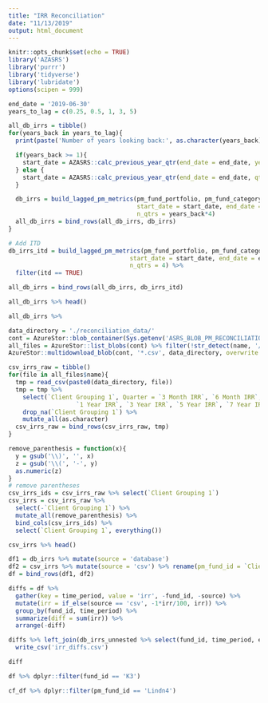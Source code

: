 ```yaml
---
title: "IRR Reconciliation"
date: "11/13/2019"
output: html_document
---
```


```r
knitr::opts_chunk$set(echo = TRUE)
library('AZASRS')
library('purrr')
library('tidyverse')
library('lubridate')
options(scipen = 999)
```


```r
end_date = '2019-06-30'
years_to_lag = c(0.25, 0.5, 1, 3, 5)

all_db_irrs = tibble()
for(years_back in years_to_lag){
  print(paste('Number of years looking back:', as.character(years_back)))

  if(years_back >= 1){
    start_date = AZASRS::calc_previous_year_qtr(end_date = end_date, years = years_back)
  } else {
    start_date = AZASRS::calc_previous_year_qtr(end_date = end_date, qtrs = 4*years_back)
  }

  db_irrs = build_lagged_pm_metrics(pm_fund_portfolio, pm_fund_category, pm_fund_id,
                                    start_date = start_date, end_date = end_date, itd=FALSE,
                                    n_qtrs = years_back*4)
  all_db_irrs = bind_rows(all_db_irrs, db_irrs)
}

# Add ITD
db_irrs_itd = build_lagged_pm_metrics(pm_fund_portfolio, pm_fund_category, pm_fund_id,
                                  start_date = start_date, end_date = end_date, itd=TRUE,
                                  n_qtrs = 4) %>%
  filter(itd == TRUE)

all_db_irrs = bind_rows(all_db_irrs, db_irrs_itd)

all_db_irrs %>% head()
```

```r
all_db_irrs %>% 
```


```r
data_directory = './reconciliation_data/'
cont = AzureStor::blob_container(Sys.getenv('ASRS_BLOB_PM_RECONCILIATION'), key = Sys.getenv('ASRS_BLOB_KEY'))
all_files = AzureStor::list_blobs(cont) %>% filter(!str_detect(name, '/'))
AzureStor::multidownload_blob(cont, '*.csv', data_directory, overwrite = TRUE)

csv_irrs_raw = tibble()
for(file in all_files$name){
  tmp = read_csv(paste0(data_directory, file)) 
  tmp = tmp %>%
    select(`Client Grouping 1`, Quarter = `3 Month IRR`, `6 Month IRR`,
                   `1 Year IRR`, `3 Year IRR`, `5 Year IRR`, `7 Year IRR`, `10 Year IRR`, `ITD IRR`) %>%
    drop_na(`Client Grouping 1`) %>%
    mutate_all(as.character)
  csv_irrs_raw = bind_rows(csv_irrs_raw, tmp)
}

remove_parenthesis = function(x){
  y = gsub('\\)', '', x)
  z = gsub('\\(', '-', y)
  as.numeric(z)
}
# remove parentheses
csv_irrs_ids = csv_irrs_raw %>% select(`Client Grouping 1`)
csv_irrs = csv_irrs_raw %>% 
  select(-`Client Grouping 1`) %>% 
  mutate_all(remove_parenthesis) %>% 
  bind_cols(csv_irrs_ids) %>%
  select(`Client Grouping 1`, everything())

csv_irrs %>% head()
```


```r
df1 = db_irrs %>% mutate(source = 'database')
df2 = csv_irrs %>% mutate(source = 'csv') %>% rename(pm_fund_id = `Client Grouping 1`)
df = bind_rows(df1, df2)

diffs = df %>%
  gather(key = time_period, value = 'irr', -fund_id, -source) %>%
  mutate(irr = if_else(source == 'csv', -1*irr/100, irr)) %>%
  group_by(fund_id, time_period) %>%
  summarize(diff = sum(irr)) %>%
  arrange(-diff)

diffs %>% left_join(db_irrs_unnested %>% select(fund_id, time_period, end_date, start_date), by = c('fund_id', 'time_period')) %>%
  write_csv('irr_diffs.csv')
```

```r
diff
```


```r
df %>% dplyr::filter(fund_id == 'K3') 
```

```r
cf_df %>% dplyr::filter(pm_fund_id == 'Lindn4')
```
